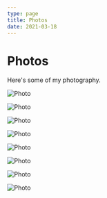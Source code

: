 ```yaml
---
type: page
title: Photos
date: 2021-03-18
---
```


# Photos

Here's some of my photography.


<Image
  src="/images/2.jpg"
  alt="Photo"
  width={1125}
  height={750}
  priority
  className="next-image"
/>

<Image
  src="/images/1.jpg"
  alt="Photo"
  width={1125}
  height={750}
  priority
  className="next-image"
/>

<Image
  src="/images/3.jpg"
  alt="Photo"
  width={1125}
  height={750}
  priority
  className="next-image"
/>

<Image
  src="/images/4.jpg"
  alt="Photo"
  width={1125}
  height={750}
  priority
  className="next-image"
/>

<Image
  src="/images/5.jpg"
  alt="Photo"
  width={1125}
  height={750}
  priority
  className="next-image"
/>

<Image
  src="/images/6.jpg"
  alt="Photo"
  width={1125}
  height={750}
  priority
  className="next-image"
/>

<Image
  src="/images/7.jpg"
  alt="Photo"
  width={1125}
  height={750}
  priority
  className="next-image"
/>

<Image
  src="/images/8.jpg"
  alt="Photo"
  width={1125}
  height={750}
  priority
  className="next-image"
/>
